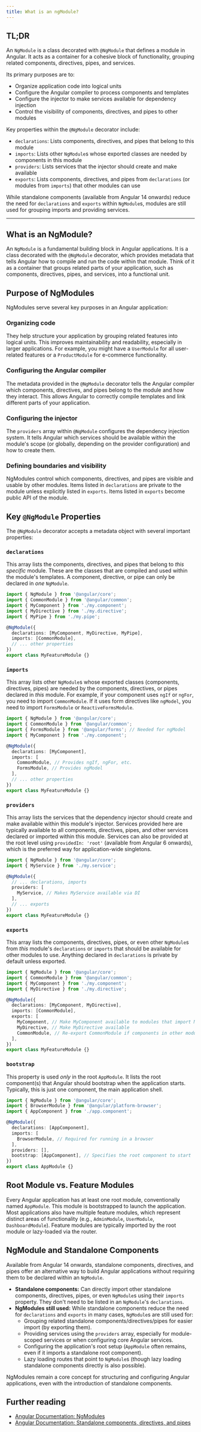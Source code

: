 ```yaml
---
title: What is an ngModule?
---
```


## TL;DR

An `NgModule` is a class decorated with `@NgModule` that defines a module in Angular. It acts as a container for a cohesive block of functionality, grouping related components, directives, pipes, and services.

Its primary purposes are to:

- Organize application code into logical units
- Configure the Angular compiler to process components and templates
- Configure the injector to make services available for dependency injection
- Control the visibility of components, directives, and pipes to other modules

Key properties within the `@NgModule` decorator include:

- `declarations`: Lists components, directives, and pipes that belong to this module
- `imports`: Lists other `NgModule`s whose exported classes are needed by components in this module
- `providers`: Lists services that the injector should create and make available
- `exports`: Lists components, directives, and pipes from `declarations` (or modules from `imports`) that other modules can use

While standalone components (available from Angular 14 onwards) reduce the need for `declarations` and `exports` within `NgModule`s, modules are still used for grouping imports and providing services.

---

## What is an NgModule?

An `NgModule` is a fundamental building block in Angular applications. It is a class decorated with the `@NgModule` decorator, which provides metadata that tells Angular how to compile and run the code within that module. Think of it as a container that groups related parts of your application, such as components, directives, pipes, and services, into a functional unit.

## Purpose of NgModules

NgModules serve several key purposes in an Angular application:

### Organizing code

They help structure your application by grouping related features into logical units. This improves maintainability and readability, especially in larger applications. For example, you might have a `UserModule` for all user-related features or a `ProductModule` for e-commerce functionality.

### Configuring the Angular compiler

The metadata provided in the `@NgModule` decorator tells the Angular compiler which components, directives, and pipes belong to the module and how they interact. This allows Angular to correctly compile templates and link different parts of your application.

### Configuring the injector

The `providers` array within `@NgModule` configures the dependency injection system. It tells Angular which services should be available within the module's scope (or globally, depending on the provider configuration) and how to create them.

### Defining boundaries and visibility

NgModules control which components, directives, and pipes are visible and usable by other modules. Items listed in `declarations` are private to the module unless explicitly listed in `exports`. Items listed in `exports` become public API of the module.

## Key `@NgModule` Properties

The `@NgModule` decorator accepts a metadata object with several important properties:

### `declarations`

This array lists the components, directives, and pipes that belong to _this specific_ module. These are the classes that are compiled and used within the module's templates. A component, directive, or pipe can only be declared in _one_ `NgModule`.

```typescript
import { NgModule } from '@angular/core';
import { CommonModule } from '@angular/common';
import { MyComponent } from './my.component';
import { MyDirective } from './my.directive';
import { MyPipe } from './my.pipe';

@NgModule({
  declarations: [MyComponent, MyDirective, MyPipe],
  imports: [CommonModule],
  // ... other properties
})
export class MyFeatureModule {}
```

### `imports`

This array lists other `NgModule`s whose exported classes (components, directives, pipes) are needed by the components, directives, or pipes declared in _this_ module. For example, if your component uses `ngIf` or `ngFor`, you need to import `CommonModule`. If it uses form directives like `ngModel`, you need to import `FormsModule` or `ReactiveFormsModule`.

```typescript
import { NgModule } from '@angular/core';
import { CommonModule } from '@angular/common';
import { FormsModule } from '@angular/forms'; // Needed for ngModel
import { MyComponent } from './my.component';

@NgModule({
  declarations: [MyComponent],
  imports: [
    CommonModule, // Provides ngIf, ngFor, etc.
    FormsModule, // Provides ngModel
  ],
  // ... other properties
})
export class MyFeatureModule {}
```

### `providers`

This array lists the services that the dependency injector should create and make available within this module's injector. Services provided here are typically available to all components, directives, pipes, and other services declared or imported within this module. Services can also be provided at the root level using `providedIn: 'root'` (available from Angular 6 onwards), which is the preferred way for application-wide singletons.

```typescript
import { NgModule } from '@angular/core';
import { MyService } from './my.service';

@NgModule({
  // ... declarations, imports
  providers: [
    MyService, // Makes MyService available via DI
  ],
  // ... exports
})
export class MyFeatureModule {}
```

### `exports`

This array lists the components, directives, pipes, or even other `NgModule`s from _this_ module's `declarations` or `imports` that should be available for other modules to use. Anything declared in `declarations` is private by default unless exported.

```typescript
import { NgModule } from '@angular/core';
import { CommonModule } from '@angular/common';
import { MyComponent } from './my.component';
import { MyDirective } from './my.directive';

@NgModule({
  declarations: [MyComponent, MyDirective],
  imports: [CommonModule],
  exports: [
    MyComponent, // Make MyComponent available to modules that import MyFeatureModule
    MyDirective, // Make MyDirective available
    CommonModule, // Re-export CommonModule if components in other modules need its exports
  ],
})
export class MyFeatureModule {}
```

### `bootstrap`

This property is used _only_ in the root `AppModule`. It lists the root component(s) that Angular should bootstrap when the application starts. Typically, this is just one component, the main application shell.

```typescript
import { NgModule } from '@angular/core';
import { BrowserModule } from '@angular/platform-browser';
import { AppComponent } from './app.component';

@NgModule({
  declarations: [AppComponent],
  imports: [
    BrowserModule, // Required for running in a browser
  ],
  providers: [],
  bootstrap: [AppComponent], // Specifies the root component to start
})
export class AppModule {}
```

## Root Module vs. Feature Modules

Every Angular application has at least one root module, conventionally named `AppModule`. This module is bootstrapped to launch the application. Most applications also have multiple feature modules, which represent distinct areas of functionality (e.g., `AdminModule`, `UserModule`, `DashboardModule`). Feature modules are typically imported by the root module or lazy-loaded via the router.

## NgModule and Standalone Components

Available from Angular 14 onwards, standalone components, directives, and pipes offer an alternative way to build Angular applications without requiring them to be declared within an `NgModule`.

- **Standalone components:** Can directly import other standalone components, directives, pipes, or even `NgModule`s using their `imports` property. They don't need to be listed in an `NgModule`'s `declarations`.
- **NgModules still used:** While standalone components reduce the need for `declarations` and `exports` in many cases, `NgModule`s are still used for:
  - Grouping related standalone components/directives/pipes for easier import (by exporting them).
  - Providing services using the `providers` array, especially for module-scoped services or when configuring core Angular services.
  - Configuring the application's root setup (`AppModule` often remains, even if it imports a standalone root component).
  - Lazy loading routes that point to `NgModule`s (though lazy loading standalone components directly is also possible).

NgModules remain a core concept for structuring and configuring Angular applications, even with the introduction of standalone components.

## Further reading

- [Angular Documentation: NgModules](https://angular.dev/guide/ngmodules)
- [Angular Documentation: Standalone components, directives, and pipes](https://angular.dev/guide/standalone)

